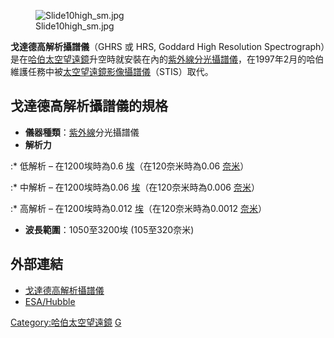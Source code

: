 [[File:Slide10high_sm.jpg|thumb]]

'''戈達德高解析攝譜儀'''（GHRS 或 HRS, Goddard High Resolution Spectrograph）是在[[哈伯太空望遠鏡|哈伯太空望遠鏡]]升空時就安裝在內的[[紫外線|紫外線]][[分光攝譜儀|分光攝譜儀]]，在1997年2月的哈伯維護任務中被[[太空望遠鏡影像攝譜儀|太空望遠鏡影像攝譜儀]]（STIS）取代。

== 戈達德高解析攝譜儀的規格 ==
*'''儀器種類'''：[[紫外線|紫外線]]分光攝譜儀
*'''解析力'''
:* 低解析 – 在1200埃時為0.6 [[埃|埃]]（在120奈米時為0.06 [[奈米|奈米]]）
:* 中解析 – 在1200埃時為0.06 [[埃|埃]]（在120奈米時為0.006 [[奈米|奈米]]）
:* 高解析 – 在1200埃時為0.012 [[埃|埃]]（在120奈米時為0.0012 [[奈米|奈米]]）
*'''波長範圍'''：1050至3200埃 (105至320奈米)

==  外部連結 ==
*[http://www.stsci.edu/ftp/instrument_news/GHRS/topghrs.html 戈達德高解析攝譜儀]{{dead link|date=2018年3月 |bot=InternetArchiveBot |fix-attempted=yes }}
*[http://www.spacetelescope.org/about/general/instruments/ghrs.html ESA/Hubble] {{Wayback|url=http://www.spacetelescope.org/about/general/instruments/ghrs.html |date=20080907010146 }}

{{哈伯太空望遠鏡}}

{{observatory-stub}}

[[Category:哈伯太空望遠鏡|Category:哈伯太空望遠鏡]]
[[Category:攝譜儀|G]]